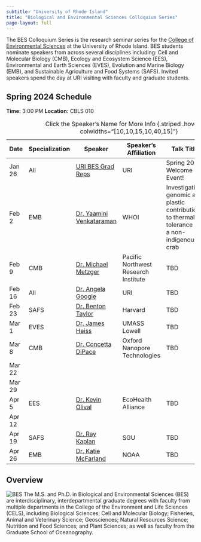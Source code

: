 ```yaml
---
subtitle: "University of Rhode Island"
title: "Biological and Environmental Sciences Colloquium Series"
page-layout: full
---
```


The BES Colloquium Series is the research seminar series for the [College of Environmental Sciences](https://web.uri.edu/cels/) at the University of Rhode Island.  BES students nominate speakers from across several disciplines including: Cell and Molecular Biology (CMB), Ecology and Ecosystem Science (EES), Environmental and Earth Sciences (EVES), Evolution and Marine Biology (EMB), and Sustainable Agriculture and Food Systems (SAFS).  Invited speakers spend the day at URI visiting with faculty and graduate students.

## Spring 2024 Schedule

**Time:** 3:00 PM
**Location:** CBLS 010

| Date  | Specialization | Speaker                  | Speaker's Affiliation                          | Talk Title                   | Host |
|-------|-----|--------------------|----------------------|----------------------------------------------------------------------| -----|
| Jan 26| All            | [URI BES Grad Reps](https://web.uri.edu/cels/academics/bes/) | URI                                           | Spring 2024 Welcome Event!  | N/A
| Feb 2 | EMB            | [Dr. Yaamini Venkataraman](https://yaaminiv.github.io/about/) | WHOI                                          | Investigating genomic and plastic contributions to thermal tolerance in a non-indigenous crab                         | [Jill Ashey](mailto:jillashey@uri.edu)|
| Feb 9 | CMB            | [Dr. Michael Metzger](https://pnri.org/metzger-lab/)             | Pacific Northwest Research Institute           | TBD                          | [Jaypee Samson](mailto:samsonjaypee@uri.edu) |
| Feb 16| All            | [Dr. Angela Google](https://web.uri.edu/cels/2022-college-of-the-environment-and-life-sciences-new-faculty/) | URI                       | TBD                          | [Dr. Angela Google](mailto:angela.google@uri.edu) |
| Feb 23| SAFS           | [Dr. Benton Taylor](https://taylorlab.oeb.harvard.edu/)             | Harvard                                       | TBD                          | [Camilo Villouta](mailto: camilo.villouta@uri.edu)|
| Mar 1 | EVES           | [Dr. James Heiss ](https://www.jamesheiss.com/)          | UMASS Lowell                                  | TBD                          | [Paige Aldenberg](mailto:paige.aldenberg@uri.edu)|
| Mar 8 | CMB            | [Dr. Concetta DiPace](https://www.linkedin.com/in/concetta-dipace-phd-20384525/) | Oxford Nanopore Technologies | TBD                          | [Lia Bozza](mailto:lia.bozza@uri.edu)|
| Mar 22|                |                           |                                               |                              | TBD                          | |
| Mar 29|                |                           |                                               |                              | TBD                          | |
| Apr 5 | EES            | [Dr. Kevin Olival](https://www.ecohealthalliance.org/personnel/dr-kevin-olival) | EcoHealth Alliance                    | TBD                          | [Chantal Sengsourinho](mailto:chantal.sengsourinho@uri.edu) |
| Apr 12|                |                           |                                               |                              | TBD                          | |
| Apr 19| SAFS           | [Dr. Ray Kaplan](https://www.sgu.edu/research/sgu-research/ray-m-kaplan-dvm-phd-dacvm-devpc/) | SGU                | TBD                          | [Elizabeth Kass](mailto:elizabeth_kass@uri.edu) |
| Apr 26| EMB            | [Dr. Katie McFarland](https://www.fisheries.noaa.gov/contact/katie-mcfarland-phd)      | NOAA                         | TBD                          | [Megan Guidry](mailto:mguidry@uri.edu) |

: Click the Speaker's Name for More Info {.striped .hover tbl-colwidths="[10,10,15,10,40,15]"}


## Overview
![BES](https://raw.githubusercontent.com/MarineEvoEcoLab/BES-Colloquium/main/content/IMG/BES_Logo.png)
The M.S. and Ph.D. in Biological and Environmental Sciences (BES) are interdisciplinary, interdepartmental graduate degrees with faculty from multiple departments in the College of the Environment and Life Sciences (CELS), including Biological Sciences; Cell and Molecular Biology; Fisheries, Animal and Veterinary Science; Geosciences; Natural Resources Science; Nutrition and Food Sciences; and Plant Sciences; as well as faculty from the Graduate School of Oceanography.


